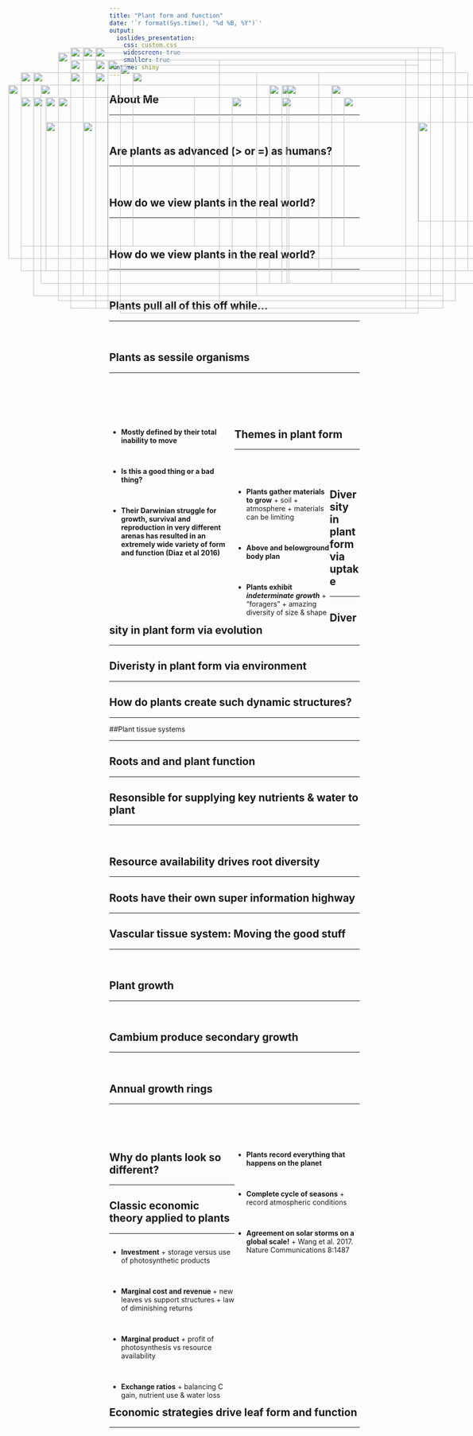 ```yaml
---
title: "Plant form and function"
date: '`r format(Sys.time(), "%d %B, %Y")`'
output: 
  ioslides_presentation:
    css: custom.css
    widescreen: true
    smaller: true
runtime: shiny
---
```


## About Me
<hr>
<br/>

## Are plants as advanced (> or =) as humans?
<hr>
<br/>

<IMG STYLE="position:absolute; TOP:200px; LEFT:200px; WIDTH:700px; HEIGHT:450px" SRC="images/whatplantsdo.jpg">


## How do we view plants in the real world?
<hr>
<br/>

<IMG STYLE="position:absolute; TOP:185px; LEFT:250px; WIDTH:600px; HEIGHT:500px" SRC="images/acacia.jpg">

## How do we view plants in the real world?
<hr>
<br/>

<IMG STYLE="position:absolute; TOP:250px; LEFT:75px; WIDTH:925px; HEIGHT:350px" SRC="images/acacia2.jpg">

## Plants pull all of this off while...
<hr>
<br/>

<IMG STYLE="position:absolute; TOP:250px; LEFT:125px; WIDTH:400px; HEIGHT:300px" SRC="images/baby-groot.jpeg">

<IMG STYLE="position:absolute; TOP:250px; LEFT:575px; WIDTH:400px; HEIGHT:300px" SRC="images/ent_lor.jpg">

## Plants as sessile organisms
<hr>
<br/>
<br/>
<br/>
<br/>

<div style="float: left; width: 50%;">

* **Mostly defined by their total inability to move**

<br/>

* **Is this a good thing or a bad thing?**

<br/>

* **Their Darwinian struggle for growth, survival and reproduction in very different arenas has resulted in an extremely wide variety of form and function (Diaz et al 2016)**

</div>

<IMG STYLE="position:absolute; TOP:225px; LEFT:575px; WIDTH:400px; HEIGHT:400px" SRC="images/plantscool.png">

## Themes in plant form
<hr>
<br/>
<br/>

<div style="float: left; width: 38%;">

* **Plants gather materials to grow**
      + soil
      + atmosphere
      + materials can be limiting

<br/> 

* **Above and belowground body plan**
  
<br/> 

* **Plants exhibit _indeterminate growth_**
      + "foragers"
      + amazing diversity of size & shape

</div>

<IMG STYLE="position:absolute; TOP:250px; LEFT:475px; WIDTH:600px; HEIGHT:325px" SRC="images/raunkiaer.jpg">

## Diversity in plant form via uptake
<hr>

<IMG STYLE="position:absolute; TOP:300px; LEFT:100px; WIDTH:900px; HEIGHT:300px" SRC="images/areavolume.png">

## Diversity in plant form via evolution
<hr>

<IMG STYLE="position:absolute; TOP:300px; LEFT:175px; WIDTH:750px; HEIGHT:250px" SRC="images/angioradiation.png">

## Diveristy in plant form via environment
<hr>

<IMG STYLE="position:absolute; TOP:160px; LEFT:125px; WIDTH:800px; HEIGHT:500px" SRC="images/leafsize.jpg">

## How do plants create such dynamic structures?
<hr>

<IMG STYLE="position:absolute; TOP:150px; LEFT:150px; WIDTH:700px; HEIGHT:500px" SRC="images/cell_types.png">

##Plant tissue systems
<hr>

<IMG STYLE="position:absolute; TOP:200px; LEFT:50px; WIDTH:600px; HEIGHT:400px" SRC="images/plant_tissues.jpg">

<IMG STYLE="position:absolute; TOP:250px; LEFT:700px; WIDTH:300px; HEIGHT:300px" SRC="images/tissue_structure.jpg">

## Roots and and plant function
<hr>

<IMG STYLE="position:absolute; TOP:150px; LEFT:175px; WIDTH:700px; HEIGHT:500px" SRC="images/root_roles.jpg">

## Resonsible for supplying key nutrients & water to plant
<hr>
<br/>

<IMG STYLE="position:absolute; TOP:250px; LEFT:50px; WIDTH:600px; HEIGHT:300px" SRC="images/rootuptake.jpg">

<IMG STYLE="position:absolute; TOP:225px; LEFT:675px; WIDTH:400px; HEIGHT:400px" SRC="images/roottip.png">

## Resource availability drives root diversity
<hr>

<IMG STYLE="position:absolute; TOP:150px; LEFT:200px; WIDTH:700px; HEIGHT:500px" SRC="images/rootsystems1.jpg">

## Roots have their own super information highway
<hr>

<IMG STYLE="position:absolute; TOP:200px; LEFT:150px; WIDTH:800px; HEIGHT:400px" SRC="images/plants-fungi.jpg">

## Vascular tissue system: Moving the good stuff
<hr>
<br/>

<IMG STYLE="position:absolute; TOP:225px; LEFT:25px; WIDTH:200px; HEIGHT:350px" SRC="images/xylem.jpg">

<IMG STYLE="position:absolute; TOP:200px; LEFT:275px; WIDTH:550px; HEIGHT:350px" SRC="images/xylemphloem2.png">

<IMG STYLE="position:absolute; TOP:300px; LEFT:850px; WIDTH:200px; HEIGHT:200px" SRC="images/phloem.jpg">

## Plant growth
<hr>
<br/>

<IMG STYLE="position:absolute; TOP:175px; LEFT:150px; WIDTH:300px; HEIGHT:500px" SRC="images/growth.jpg">

<IMG STYLE="position:absolute; TOP:225px; LEFT:550px; WIDTH:500px; HEIGHT:400px" SRC="images/meristem.jpg">

## Cambium produce secondary growth
<hr>
<br/>

<IMG STYLE="position:absolute; TOP:225px; LEFT:90px; WIDTH:500px; HEIGHT:400px" SRC="images/vascular_cambium.jpg">

<IMG STYLE="position:absolute; TOP:225px; LEFT:585px; WIDTH:400px; HEIGHT:400px" SRC="images/woodgrowth.jpg">

## Annual growth rings
<hr>
<br/>
<br/>
<br/>

<IMG STYLE="position:absolute; TOP:200px; LEFT:75px; WIDTH:450px; HEIGHT:450px" SRC="images/growthrings.png">

<div style="float: right; width: 50%;">
* **Plants record everything that happens on the planet**

<br/>

* **Complete cycle of seasons**
        + record atmospheric conditions

<br/>

* **Agreement on solar storms on a global scale!**
      + Wang et al. 2017. Nature Communications 8:1487
 </div> 
 
## Why do plants look so different?
<hr>

<IMG STYLE="position:absolute; TOP:175px; LEFT:225px; WIDTH:600px; HEIGHT:500px" SRC="images/forest.jpg">
      
## Classic economic theory applied to plants
<hr>

<div style="float: right; width: 50%;">

* **Investment**
      + storage versus use of photosynthetic products

<br/>

* **Marginal cost and revenue **
      + new leaves vs support structures 
      + law of diminishing returns
      
<br/>

* **Marginal product**
      + profit of photosynthesis vs resource availability
      
<br/>

* **Exchange ratios** 
      + balancing C gain, nutrient use & water loss
 </div>     
      
<IMG STYLE="position:absolute; TOP:250px; LEFT:100px; WIDTH:300px; HEIGHT:300px" SRC="images/leafdollar.png">

## Economic strategies drive leaf form and function
<hr>
<br/>

<IMG STYLE="position:absolute; TOP:175px; LEFT:200px; WIDTH:700px; HEIGHT:500px" SRC="images/spectrum_plantform.jpg">
